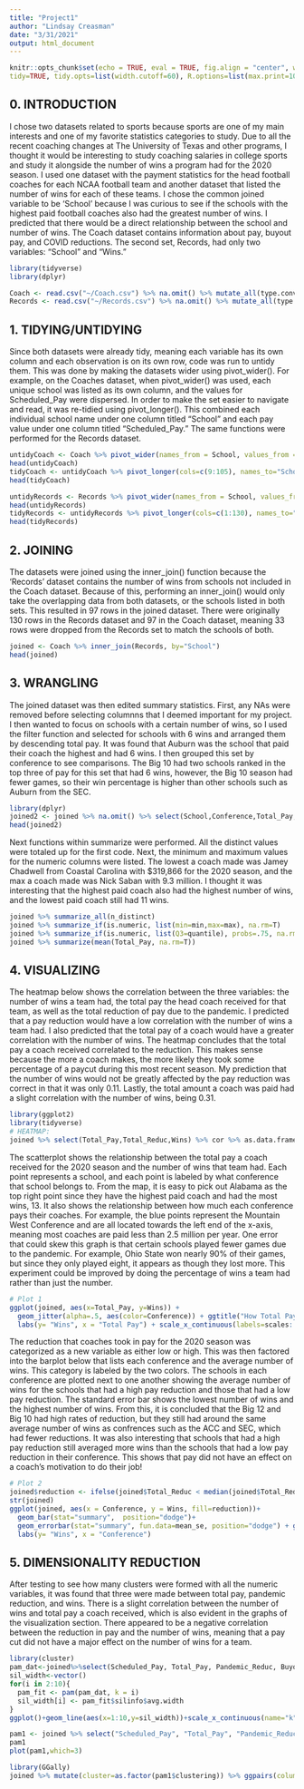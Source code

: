 ```yaml
---
title: "Project1"
author: "Lindsay Creasman"
date: "3/31/2021"
output: html_document
---
```


```r
knitr::opts_chunk$set(echo = TRUE, eval = TRUE, fig.align = "center", warning = F, message = F,
tidy=TRUE, tidy.opts=list(width.cutoff=60), R.options=list(max.print=100))
```

## 0. INTRODUCTION 
I chose two datasets related to sports because sports are one of my main interests and one of my favorite statistics categories to study. Due to all the recent coaching changes at The University of Texas and other programs, I thought it would be interesting to study coaching salaries in college sports and study it alongside the number of wins a program had for the 2020 season. I used one dataset with the payment statistics for the head football coaches for each NCAA football team and another dataset that listed the number of wins for each of these teams. I chose the common joined variable to be 'School' because I was curious to see if the schools with the highest paid football coaches also had the greatest number of wins. I predicted that there would be a direct relationship between the school and number of wins. The Coach dataset contains information about pay, buyout pay, and COVID reductions. The second set, Records, had only two variables: "School" and "Wins."

```r
library(tidyverse)
library(dplyr)

Coach <- read.csv("~/Coach.csv") %>% na.omit() %>% mutate_all(type.convert) %>% mutate_if(is.factor,as.character)
Records <- read.csv("~/Records.csv") %>% na.omit() %>% mutate_all(type.convert) %>% mutate_if(is.factor,as.character)
```

## 1. TIDYING/UNTIDYING
Since both datasets were already tidy, meaning each variable has its own column and each observation is on its own row, code was run to untidy them. This was done by making the datasets wider using pivot_wider(). For example, on the Coaches dataset, when pivot_wider() was used, each unique school was listed as its own column, and the values for Scheduled_Pay were dispersed. In order to make the set easier to navigate and read, it was re-tidied using pivot_longer(). This combined each individual school name under one column titled "School" and each pay value under one column titled "Scheduled_Pay." The same functions were performed for the Records dataset.

```r
untidyCoach <- Coach %>% pivot_wider(names_from = School, values_from = Scheduled_Pay)
head(untidyCoach)
tidyCoach <- untidyCoach %>% pivot_longer(cols=c(9:105), names_to="School", values_to = "Scheduled_Pay") %>% na.omit
head(tidyCoach)

untidyRecords <- Records %>% pivot_wider(names_from = School, values_from = Wins)
head(untidyRecords)
tidyRecords <- untidyRecords %>% pivot_longer(cols=c(1:130), names_to="School", values_to = "Wins") %>% na.omit
head(tidyRecords)
```

## 2. JOINING
The datasets were joined using the inner_join() function because the 'Records' dataset contains the number of wins from schools not included in the Coach dataset. Because of this, performing an inner_join() would only take the overlapping data from both datasets, or the schools listed in both sets. This resulted in 97 rows in the joined dataset. There were originally 130 rows in the Records dataset and 97 in the Coach dataset, meaning 33 rows were dropped from the Records set to match the schools of both.

```r
joined <- Coach %>% inner_join(Records, by="School")
head(joined)
```

## 3. WRANGLING
The joined dataset was then edited summary statistics. First, any NAs were removed before selecting columnns that I deemed important for my project. I then wanted to focus on schools with a certain number of wins, so I used the filter function and selected for schools with 6 wins and arranged them by descending total pay. It was found that Auburn was the school that paid their coach the highest and had 6 wins. I then grouped this set by conference to see comparisons. The Big 10 had two schools ranked in the top three of pay for this set that had 6 wins, however, the Big 10 season had fewer games, so their win percentage is higher than other schools such as Auburn from the SEC.

```r
library(dplyr)
joined2 <- joined %>% na.omit() %>% select(School,Conference,Total_Pay,Total_Reduc,Wins) %>% filter(Wins==6) %>% arrange(desc(Total_Pay)) %>% group_by(Conference) %>% mutate_if(is.character,tolower)
head(joined2)
```

Next functions within summarize were performed. All the distinct values were totaled up for the first code. Next, the minimum and maximum values for the numeric columns were listed. The lowest a coach made was Jamey Chadwell from Coastal Carolina with $319,866 for the 2020 season, and the max a coach made was Nick Saban with 9.3 million. I thought it was interesting that the highest paid coach also had the highest number of wins, and the lowest paid coach still had 11 wins.

```r
joined %>% summarize_all(n_distinct)
joined %>% summarize_if(is.numeric, list(min=min,max=max), na.rm=T)
joined %>% summarize_if(is.numeric, list(Q3=quantile), probs=.75, na.rm=T)
joined %>% summarize(mean(Total_Pay, na.rm=T))
```

## 4. VISUALIZING
The heatmap below shows the correlation between the three variables: the number of wins a team had, the total pay the head coach received for that team, as well as the total reduction of pay due to the pandemic. I predicted that a pay reduction would have a low correlation with the number of wins a team had. I also predicted that the total pay of a coach would have a greater correlation with the number of wins. The heatmap concludes that the total pay a coach received correlated to the reduction. This makes sense because the more a coach makes, the more likely they took some percentage of a paycut during this most recent season. My prediction that the number of wins would not be greatly affected by the pay reduction was correct in that it was only 0.11. Lastly, the total amount a coach was paid had a slight correlation with the number of wins, being 0.31.

```r
library(ggplot2)
library(tidyverse)
# HEATMAP:
joined %>% select(Total_Pay,Total_Reduc,Wins) %>% cor %>% as.data.frame %>% rownames_to_column %>% pivot_longer(-1) %>% ggplot(aes(rowname,name,fill=value)) + geom_tile() + geom_text(aes(label=round(value,2))) + coord_fixed() + scale_fill_gradient2(low="red",mid="white",high="blue")
```

The scatterplot shows the relationship between the total pay a coach received for the 2020 season and the number of wins that team had. Each point represents a school, and each point is labeled by what conference that school belongs to. From the map, it is easy to pick out Alabama as the top right point since they have the highest paid coach and had the most wins, 13. It also shows the relationship between how much each conference pays their coaches. For example, the blue points represent the Mountain West Conference and are all located towards the left end of the x-axis, meaning most coaches are paid less than 2.5 million per year. One error that could skew this graph is that certain schools played fewer games due to the pandemic. For example, Ohio State won nearly 90% of their games, but since they only played eight, it appears as though they lost more. This experiment could be improved by doing the percentage of wins a team had rather than just the number. 

```r
# Plot 1
ggplot(joined, aes(x=Total_Pay, y=Wins)) + 
  geom_jitter(alpha=.5, aes(color=Conference)) + ggtitle("How Total Pay Impacts the Number of Wins")+
  labs(y= "Wins", x = "Total Pay") + scale_x_continuous(labels=scales::dollar)
```

The reduction that coaches took in pay for the 2020 season was categorized as a new variable as either low or high. This was then factored into the barplot below that lists each conference and the average number of wins. This category is labeled by the two colors. The schools in each conference are plotted next to one another showing the average number of wins for the schools that had a high pay reduction and those that had a low pay reduction. The standard error bar shows the lowest number of wins and the highest number of wins. From this, it is concluded that the Big 12 and Big 10 had high rates of reduction, but they still had around the same average number of wins as confrences such as the ACC and SEC, which had fewer reductions. It was also interesting that schools that had a high pay reduction still averaged more wins than the schools that had a low pay reduction in their conference. This shows that pay did not have an effect on a coach's motivation to do their job! 

```r
# Plot 2
joined$reduction <- ifelse(joined$Total_Reduc < median(joined$Total_Reduc), "Low", "High")
str(joined)
ggplot(joined, aes(x = Conference, y = Wins, fill=reduction))+
  geom_bar(stat="summary",  position="dodge")+
  geom_errorbar(stat="summary", fun.data=mean_se, position="dodge") + ggtitle("Pandemic Reduction Amount on Schools")+
  labs(y= "Wins", x = "Conference")
```

## 5. DIMENSIONALITY REDUCTION
After testing to see how many clusters were formed with all the numeric variables, it was found that three were made between total pay, pandemic reduction, and wins. There is a slight correlation between the number of wins and total pay a coach received, which is also evident in the graphs of the visualization section. There appeared to be a negative correlation between the reduction in pay and the number of wins, meaning that a pay cut did not have a major effect on the number of wins for a team.
```r
library(cluster)
pam_dat<-joined%>%select(Scheduled_Pay, Total_Pay, Pandemic_Reduc, Buyout, Actual_Pay, Wins, Total_Reduc)
sil_width<-vector()
for(i in 2:10){  
  pam_fit <- pam(pam_dat, k = i)  
  sil_width[i] <- pam_fit$silinfo$avg.width  
}
ggplot()+geom_line(aes(x=1:10,y=sil_width))+scale_x_continuous(name="k",breaks=1:10)

pam1 <- joined %>% select("Scheduled_Pay", "Total_Pay", "Pandemic_Reduc", "Buyout", "Actual_Pay", "Wins", "Total_Reduc") %>% scale %>% pam(k=3)
pam1
plot(pam1,which=3)
```

```r
library(GGally)
joined %>% mutate(cluster=as.factor(pam1$clustering)) %>% ggpairs(columns = c("Total_Pay", "Pandemic_Reduc", "Wins"), aes(color=cluster)) 
```






